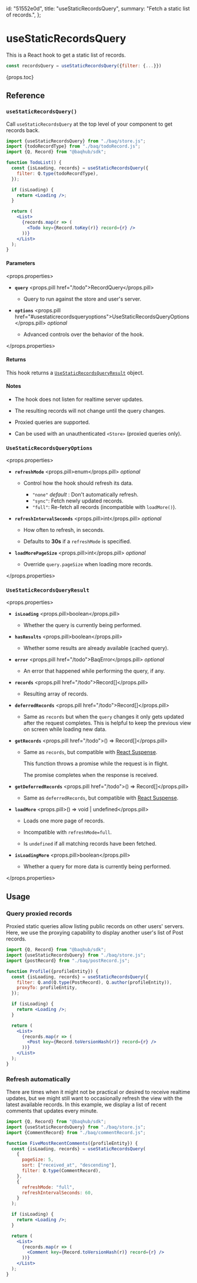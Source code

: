   id: "51552e0d",
  title: "useStaticRecordsQuery",
  summary: "Fetch a static list of records.",
};

# useStaticRecordsQuery

This is a React hook to get a static list of records.

```jsx
const recordsQuery = useStaticRecordsQuery({filter: {...}})
```

{props.toc}

## Reference

### `useStaticRecordsQuery()`

Call `useStaticRecordsQuery` at the top level of your component to get records back.

```jsx
import {useStaticRecordsQuery} from "./baq/store.js";
import {todoRecordType} from "./baq/todoRecord.js";
import {Q, Record} from "@baqhub/sdk";

function TodoList() {
  const {isLoading, records} = useStaticRecordsQuery({
    filter: Q.type(todoRecordType),
  });

  if (isLoading) {
    return <Loading />;
  }

  return (
    <List>
      {records.map(r => (
        <Todo key={Record.toKey(r)} record={r} />
      ))}
    </List>
  );
}
```

#### Parameters

<props.properties>

- **`query`** <props.pill href="/todo">RecordQuery</props.pill>

  - Query to run against the store and user's server.

- **`options`** <props.pill href="#usestaticrecordsqueryoptions">UseStaticRecordsQueryOptions</props.pill> _optional_

  - Advanced controls over the behavior of the hook.

</props.properties>

#### Returns

This hook returns a [`UseStaticRecordsQueryResult`](#usestaticrecordsqueryresult) object.

#### Notes

- The hook does not listen for realtime server updates.

- The resulting records will not change until the query changes.

- Proxied queries are supported.

- Can be used with an unauthenticated `<Store>` (proxied queries only).

### `UseStaticRecordsQueryOptions`

<props.properties>

- **`refreshMode`** <props.pill>enum</props.pill> _optional_

  - Control how the hook should refresh its data.

    - `"none"` _default_ : Don't automatically refresh.
    - `"sync"`: Fetch newly updated records.
    - `"full"`: Re-fetch all records (incompatible with `loadMore()`).

- **`refreshIntervalSeconds`** <props.pill>int</props.pill> _optional_

  - How often to refresh, in seconds.

  - Defaults to **30s** if a `refreshMode` is specified.

- **`loadMorePageSize`** <props.pill>int</props.pill> _optional_

  - Override `query.pageSize` when loading more records.

</props.properties>

### `UseStaticRecordsQueryResult`

<props.properties>

- **`isLoading`** <props.pill>boolean</props.pill>

  - Whether the query is currently being performed.

- **`hasResults`** <props.pill>boolean</props.pill>

  - Whether some results are already available (cached query).

- **`error`** <props.pill href="/todo">BaqError</props.pill> _optional_

  - An error that happened while performing the query, if any.

- **`records`** <props.pill href="/todo">Record[]</props.pill>

  - Resulting array of records.

- **`deferredRecords`** <props.pill href="/todo">Record[]</props.pill>

  - Same as `records` but when the `query` changes it only gets updated after the request completes. This is helpful to keep the previous view on screen while loading new data.

- **`getRecords`** <props.pill href="/todo">() => Record[]</props.pill>

  - Same as `records`, but compatible with [React Suspense](https://react.dev/reference/react/Suspense).

    This function throws a promise while the request is in flight.

    The promise completes when the response is received.

- **`getDeferredRecords`** <props.pill href="/todo">() => Record[]</props.pill>

  - Same as `deferredRecords`, but compatible with [React Suspense](https://react.dev/reference/react/Suspense).

- **`loadMore`** <props.pill>() => void | undefined</props.pill>

  - Loads one more page of records.

  - Incompatible with `refreshMode=full`.

  - Is `undefined` if all matching records have been fetched.

- **`isLoadingMore`** <props.pill>boolean</props.pill>

  - Whether a query for more data is currently being performed.

</props.properties>

## Usage

### Query proxied records

Proxied static queries allow listing public records on other users' servers. Here, we use the proxying capability to display another user's list of Post records.

```jsx
import {Q, Record} from "@baqhub/sdk";
import {useStaticRecordsQuery} from "./baq/store.js";
import {postRecord} from "./baq/postRecord.js";

function Profile({profileEntity}) {
  const {isLoading, records} = useStaticRecordsQuery({
    filter: Q.and(Q.type(PostRecord), Q.author(profileEntity)),
    proxyTo: profileEntity,
  });

  if (isLoading) {
    return <Loading />;
  }

  return (
    <List>
      {records.map(r => (
        <Post key={Record.toVersionHash(r)} record={r} />
      ))}
    </List>
  );
}
```

### Refresh automatically

There are times when it might not be practical or desired to receive realtime updates, but we might still want to occasionally refresh the view with the latest available records. In this example, we display a list of recent comments that updates every minute.

```jsx
import {Q, Record} from "@baqhub/sdk";
import {useStaticRecordsQuery} from "./baq/store.js";
import {CommentRecord} from "./baq/commentRecord.js";

function FiveMostRecentComments({profileEntity}) {
  const {isLoading, records} = useStaticRecordsQuery(
    {
      pageSize: 5,
      sort: ["received_at", "descending"],
      filter: Q.type(CommentRecord),
    },
    {
      refreshMode: "full",
      refreshIntervalSeconds: 60,
    }
  );

  if (isLoading) {
    return <Loading />;
  }

  return (
    <List>
      {records.map(r => (
        <Comment key={Record.toVersionHash(r)} record={r} />
      ))}
    </List>
  );
}
```

